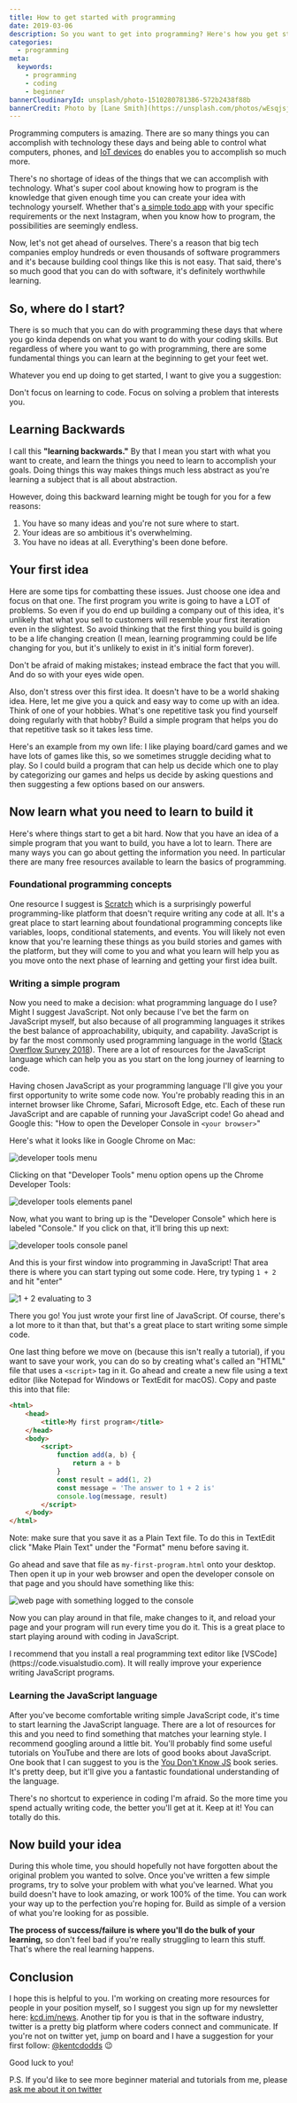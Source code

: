 ```yaml
---
title: How to get started with programming
date: 2019-03-06
description: So you want to get into programming? Here's how you get started.
categories:
  - programming
meta:
  keywords:
    - programming
    - coding
    - beginner
bannerCloudinaryId: unsplash/photo-1510280781386-572b2438f88b
bannerCredit: Photo by [Lane Smith](https://unsplash.com/photos/wEsqjsjIDLs)
---
```


Programming computers is amazing. There are so many things you can accomplish
with technology these days and being able to control what computers, phones, and
[IoT devices](https://en.wikipedia.org/wiki/Internet_of_things) do enables you
to accomplish so much more.

There's no shortage of ideas of the things that we can accomplish with
technology. What's super cool about knowing how to program is the knowledge that
given enough time you can create your idea with technology yourself. Whether
that's [a simple todo app](/blog/building-production-apps-100-in-the-browser)
with your specific requirements or the next Instagram, when you know how to
program, the possibilities are seemingly endless.

Now, let's not get ahead of ourselves. There's a reason that big tech companies
employ hundreds or even thousands of software programmers and it's because
building cool things like this is not easy. That said, there's so much good that
you can do with software, it's definitely worthwhile learning.

## So, where do I start?

There is so much that you can do with programming these days that where you go
kinda depends on what you want to do with your coding skills. But regardless of
where you want to go with programming, there are some fundamental things you can
learn at the beginning to get your feet wet.

Whatever you end up doing to get started, I want to give you a suggestion:

<callout-success class="imporant">
	Don't focus on learning to code. Focus on solving a problem that interests
	you.
</callout-success>

## Learning Backwards

I call this **"learning backwards."** By that I mean you start with what you
want to create, and learn the things you need to learn to accomplish your goals.
Doing things this way makes things much less abstract as you're learning a
subject that is all about abstraction.

However, doing this backward learning might be tough for you for a few reasons:

1. You have so many ideas and you're not sure where to start.
2. Your ideas are so ambitious it's overwhelming.
3. You have no ideas at all. Everything's been done before.

## Your first idea

Here are some tips for combatting these issues. Just choose one idea and focus
on that one. The first program you write is going to have a LOT of problems. So
even if you do end up building a company out of this idea, it's unlikely that
what you sell to customers will resemble your first iteration even in the
slightest. So avoid thinking that the first thing you build is going to be a
life changing creation (I mean, learning programming could be life changing for
you, but it's unlikely to exist in it's initial form forever).

<callout-success class="imporant">
	Don't be afraid of making mistakes; instead embrace the fact that you will.
	And do so with your eyes wide open.
</callout-success>

Also, don't stress over this first idea. It doesn't have to be a world shaking
idea. Here, let me give you a quick and easy way to come up with an idea. Think
of one of your hobbies. What's one repetitive task you find yourself doing
regularly with that hobby? Build a simple program that helps you do that
repetitive task so it takes less time.

Here's an example from my own life: I like playing board/card games and we have
lots of games like this, so we sometimes struggle deciding what to play. So I
could build a program that can help us decide which one to play by categorizing
our games and helps us decide by asking questions and then suggesting a few
options based on our answers.

## Now learn what you need to learn to build it

Here's where things start to get a bit hard. Now that you have an idea of a
simple program that you want to build, you have a lot to learn. There are many
ways you can go about getting the information you need. In particular there are
many free resources available to learn the basics of programming.

### Foundational programming concepts

One resource I suggest is [Scratch](https://scratch.mit.edu) which is a
surprisingly powerful programming-like platform that doesn't require writing any
code at all. It's a great place to start learning about foundational programming
concepts like variables, loops, conditional statements, and events. You will
likely not even know that you're learning these things as you build stories and
games with the platform, but they will come to you and what you learn will help
you as you move onto the next phase of learning and getting your first idea
built.

### Writing a simple program

Now you need to make a decision: what programming language do I use? Might I
suggest JavaScript. Not only because I've bet the farm on JavaScript myself, but
also because of all programming languages it strikes the best balance of
approachability, ubiquity, and capability. JavaScript is by far the most
commonly used programming language in the world
([Stack Overflow Survey 2018](https://insights.stackoverflow.com/survey/2018/#technology)).
There are a lot of resources for the JavaScript language which can help you as
you start on the long journey of learning to code.

Having chosen JavaScript as your programming language I'll give you your first
opportunity to write some code now. You're probably reading this in an internet
browser like Chrome, Safari, Microsoft Edge, etc. Each of these run JavaScript
and are capable of running your JavaScript code! Go ahead and Google this: "How
to open the Developer Console in `<your browser>`"

Here's what it looks like in Google Chrome on Mac:

![developer tools menu](https://res.cloudinary.com/kentcdodds-com/image/upload/v1625032834/kentcdodds.com/content/blog/how-to-get-started-with-programming/devtools-menu.png)

Clicking on that "Developer Tools" menu option opens up the Chrome Developer
Tools:

![developer tools elements panel](https://res.cloudinary.com/kentcdodds-com/image/upload/v1625032834/kentcdodds.com/content/blog/how-to-get-started-with-programming/devtools.png)

Now, what you want to bring up is the "Developer Console" which here is labeled
"Console." If you click on that, it'll bring this up next:

![developer tools console panel](https://res.cloudinary.com/kentcdodds-com/image/upload/v1625032834/kentcdodds.com/content/blog/how-to-get-started-with-programming/devtools-console.png)

And this is your first window into programming in JavaScript! That area there is
where you can start typing out some code. Here, try typing `1 + 2` and hit
"enter"

![1 + 2 evaluating to 3](https://res.cloudinary.com/kentcdodds-com/image/upload/v1625032835/kentcdodds.com/content/blog/how-to-get-started-with-programming/1plus2.png)

There you go! You just wrote your first line of JavaScript. Of course, there's a
lot more to it than that, but that's a great place to start writing some simple
code.

One last thing before we move on (because this isn't really a tutorial), if you
want to save your work, you can do so by creating what's called an "HTML" file
that uses a `<script>` tag in it. Go ahead and create a new file using a text
editor (like Notepad for Windows or TextEdit for macOS). Copy and paste this
into that file:

```html
<html>
	<head>
		<title>My first program</title>
	</head>
	<body>
		<script>
			function add(a, b) {
				return a + b
			}
			const result = add(1, 2)
			const message = 'The answer to 1 + 2 is'
			console.log(message, result)
		</script>
	</body>
</html>
```

<callout-warning class="aside">
	Note: make sure that you save it as a Plain Text file. To do this in TextEdit
	click "Make Plain Text" under the "Format" menu before saving it.
</callout-warning>

Go ahead and save that file as `my-first-program.html` onto your desktop. Then
open it up in your web browser and open the developer console on that page and
you should have something like this:

![web page with something logged to the console](https://res.cloudinary.com/kentcdodds-com/image/upload/v1625032834/kentcdodds.com/content/blog/how-to-get-started-with-programming/my-first-program.png)

Now you can play around in that file, make changes to it, and reload your page
and your program will run every time you do it. This is a great place to start
playing around with coding in JavaScript.

<callout-warning class="aside">
	I recommend that you install a real programming text editor like
	[VSCode](https://code.visualstudio.com). It will really improve your
	experience writing JavaScript programs.
</callout-warning>

### Learning the JavaScript language

After you've become comfortable writing simple JavaScript code, it's time to
start learning the JavaScript language. There are a lot of resources for this
and you need to find something that matches your learning style. I recommend
googling around a little bit. You'll probably find some useful tutorials on
YouTube and there are lots of good books about JavaScript. One book that I can
suggest to you is the
[You Don't Know JS](https://github.com/getify/You-Dont-Know-JS) book series.
It's pretty deep, but it'll give you a fantastic foundational understanding of
the language.

There's no shortcut to experience in coding I'm afraid. So the more time you
spend actually writing code, the better you'll get at it. Keep at it! You can
totally do this.

## Now build your idea

During this whole time, you should hopefully not have forgotten about the
original problem you wanted to solve. Once you've written a few simple programs,
try to solve your problem with what you've learned. What you build doesn't have
to look amazing, or work 100% of the time. You can work your way up to the
perfection you're hoping for. Build as simple of a version of what you're
looking for as possible.

**The process of success/failure is where you'll do the bulk of your learning,**
so don't feel bad if you're really struggling to learn this stuff. That's where
the real learning happens.

## Conclusion

I hope this is helpful to you. I'm working on creating more resources for people
in your position myself, so I suggest you sign up for my newsletter here:
[kcd.im/news](https://kcd.im/news). Another tip for you is that in the software
industry, twitter is a pretty big platform where coders connect and communicate.
If you're not on twitter yet, jump on board and I have a suggestion for your
first follow: [@kentcdodds](https://x.com/kentcdodds) 😉

Good luck to you!

P.S. If you'd like to see more beginner material and tutorials from me, please
[ask me about it on twitter](https://x.com/intent/post?url=https%3A%2F%2Fkentcdodds.com%2Fblog%2Fhow-to-get-started-with-programming&text=Hey,%20@kentcdodds,%20I%27d%20love%20it%20if%20you%20could%20create%20more%20beginner%20programmer%20content!)

